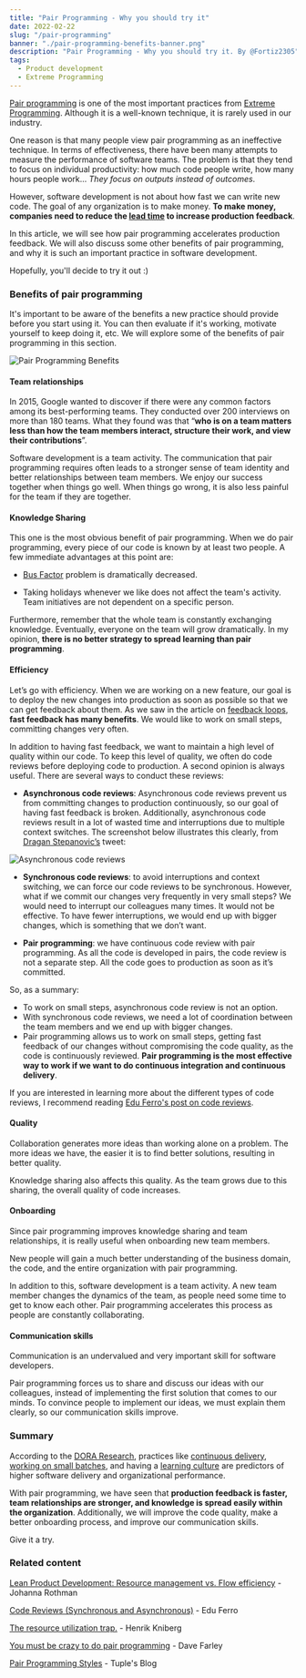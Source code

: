 ```yaml
---
title: "Pair Programming - Why you should try it"
date: 2022-02-22
slug: "/pair-programming"
banner: "./pair-programming-benefits-banner.png"
description: "Pair Programming - Why you should try it. By @Fortiz2305"
tags:
  - Product development
  - Extreme Programming
---
```


[Pair programming](http://www.extremeprogramming.org/rules/pair.html) is one of the most important practices from [Extreme Programming](http://www.extremeprogramming.org/). Although it is a well-known technique, it is rarely used in our industry.

One reason is that many people view pair programming as an ineffective technique. In terms of effectiveness, there have been many attempts to measure the performance of software teams. The problem is that they tend to focus on individual productivity: how much code people write, how many hours people work... _They focus on outputs instead of outcomes_.

However, software development is not about how fast we can write new code. The goal of any organization is to make money. **To make money, companies need to reduce the [lead time](https://itrevolution.com/measure-software-delivery-performance-four-key-metrics/) to increase production feedback**.

In this article, we will see how pair programming accelerates production feedback. We will also discuss some other benefits of pair programming, and why it is such an important practice in software development.

Hopefully, you'll decide to try it out :)


### Benefits of pair programming

It's important to be aware of the benefits a new practice should provide before you start using it. You can then evaluate if it's working, motivate yourself to keep doing it, etc. We will explore some of the benefits of pair programming in this section.

![Pair Programming Benefits](./pair-programming-benefits.jpeg "Pair Programming Benefits")


#### Team relationships

In 2015, Google wanted to discover if there were any common factors among its best-performing teams. They conducted over 200 interviews on more than 180 teams. What they found was that “**who is on a team matters less than how the team members interact, structure their work, and view their contributions**”.

Software development is a team activity. The communication that pair programming requires often leads to a stronger sense of team identity and better relationships between team members. We enjoy our success together when things go well. When things go wrong, it is also less painful for the team if they are together.


#### Knowledge Sharing

This one is the most obvious benefit of pair programming. When we do pair programming, every piece of our code is known by at least two people. A few immediate advantages at this point are:

* [Bus Factor](https://en.wikipedia.org/wiki/Bus_factor#:~:text=The%20%22bus%20factor%22%20is%20the,disappearing%20suddenly%20from%20the%20project.) problem is dramatically decreased.

* Taking holidays whenever we like does not affect the team's activity. Team initiatives are not dependent on a specific person.

Furthermore, remember that the whole team is constantly exchanging knowledge. Eventually, everyone on the team will grow dramatically. In my opinion, **there is no better strategy to spread learning than pair programming**.


#### Efficiency

Let’s go with efficiency. When we are working on a new feature, our goal is to deploy the new changes into production as soon as possible so that we can get feedback about them. As we saw in the article on [feedback loops](https://productdeveloper.net/feedback-loops/), **fast feedback has many benefits**. We would like to work on small steps, committing changes very often.

In addition to having fast feedback, we want to maintain a high level of quality within our code. To keep this level of quality, we often do code reviews before deploying code to production. A second opinion is always useful. There are several ways to conduct these reviews:

  * **Asynchronous code reviews**: Asynchronous code reviews prevent us from committing changes to production continuously, so our goal of having fast feedback is broken. Additionally, asynchronous code reviews result in a lot of wasted time and interruptions due to multiple context switches. The screenshot below illustrates this clearly, from [Dragan Stepanovic’s](https://twitter.com/d_stepanovic/) tweet:

![Asynchronous code reviews](./asynchronous-reviews.jpeg "Asynchronous code reviews")

  * **Synchronous code reviews**: to avoid interruptions and context switching, we can force our code reviews to be synchronous. However, what if we commit our changes very frequently in very small steps? We would need to interrupt our colleagues many times. It would not be effective. To have fewer interruptions, we would end up with bigger changes, which is something that we don’t want.

  * **Pair programming**: we have continuous code review with pair programming. As all the code is developed in pairs, the code review is not a separate step. All the code goes to production as soon as it’s committed.

So, as a summary:

* To work on small steps, asynchronous code review is not an option.
* With synchronous code reviews, we need a lot of coordination between the team members and we end up with bigger changes.
* Pair programming allows us to work on small steps, getting fast feedback of our changes without compromising the code quality, as the code is continuously reviewed. **Pair programming is the most effective way to work if we want to do continuous integration and continuous delivery**.

If you are interested in learning more about the different types of code reviews, I recommend reading [Edu Ferro's post on code reviews](https://www.eferro.net/2021/09/code-reviews-synchronous-and.html).


#### Quality

Collaboration generates more ideas than working alone on a problem. The more ideas we have, the easier it is to find better solutions, resulting in better quality.

Knowledge sharing also affects this quality. As the team grows due to this sharing, the overall quality of code increases.


#### Onboarding

Since pair programming improves knowledge sharing and team relationships, it is really useful when onboarding new team members.

New people will gain a much better understanding of the business domain, the code, and the entire organization with pair programming.

In addition to this, software development is a team activity. A new team member changes the dynamics of the team, as people need some time to get to know each other. Pair programming accelerates this process as people are constantly collaborating.


#### Communication skills

Communication is an undervalued and very important skill for software developers.

Pair programming forces us to share and discuss our ideas with our colleagues, instead of implementing the first solution that comes to our minds. To convince people to implement our ideas, we must explain them clearly, so our communication skills improve.


### Summary

According to the [DORA Research](https://www.devops-research.com/research.html), practices like [continuous delivery](https://cloud.google.com/architecture/devops/devops-tech-continuous-delivery), [working on small batches](https://cloud.google.com/architecture/devops/devops-process-working-in-small-batches), and having a [learning culture](https://cloud.google.com/architecture/devops/devops-culture-learning-culture) are predictors of higher software delivery and organizational performance.

With pair programming, we have seen that **production feedback is faster, team relationships are stronger, and knowledge is spread easily within the organization**. Additionally, we will improve the code quality, make a better onboarding process, and improve our communication skills.

Give it a try.


### Related content

[Lean Product Development: Resource management vs. Flow efficiency](https://www.youtube.com/watch?v=SqI9jV7afpE) - Johanna Rothman

[Code Reviews (Synchronous and Asynchronous)](https://www.eferro.net/2021/09/code-reviews-synchronous-and.html) - Edu Ferro

[The resource utilization trap.](https://www.youtube.com/watch?v=CostXs2p6r0) - Henrik Kniberg

[You must be crazy to do pair programming](https://www.youtube.com/watch?v=aItVJprLYkg) - Dave Farley

[Pair Programming Styles](https://tuple.app/pair-programming-guide/styles) - Tuple's Blog
